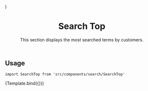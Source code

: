 


<Meta component={SearchTop} title="Features/Search/SearchTop" />

  <div
    style={{
      maxWidth: '600px',
      margin: '0 auto',
      padding: '0 16px',
      background: 'white',
    }}
  >
    <SearchInputProvider>
      <SearchTop {...args} />
    </SearchInputProvider>
  </div>
)

<header>

# Search Top

This section displays the most searched terms by customers.

</header>

## Usage

`import SearchTop from 'src/components/search/SearchTop'`

<Canvas>
  <Story
    name="default"
    parameters={{
      backgrounds: { default: 'dark' },
      msw,
    }}
    argTypes={{
      testId: {
        table: {
          disable: true,
        },
      },
    }}
  >
    {Template.bind({})}
  </Story>
</Canvas>

<ArgsTable story="default" />

